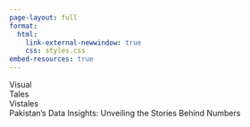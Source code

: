 ```yaml
---
page-layout: full
format: 
  html:
    link-external-newwindow: true
    css: styles.css
embed-resources: true
---
```

<div class="container">
  <div class="text text-left" id="text-left">Visual</div>
  <div class="text text-right" id="text-right">Tales</div>
  <div class="text" id="combined">Vistales</div>
  <div class="mini" id="after">Pakistan’s Data Insights: Unveiling the Stories Behind Numbers</div>
</div>


<script>
  document.addEventListener("DOMContentLoaded", function() {
    const leftText = document.getElementById('text-left');
    const rightText = document.getElementById('text-right');
    const combinedText = document.getElementById('combined');
    const afterText = document.getElementById('after');

    // When the right text animation ends, hide both texts and show the combined text
    rightText.addEventListener('animationend', function() {
      leftText.style.display = 'none';
      rightText.style.display = 'none';
      combinedText.classList.add('show');
      afterText.classList.add('show');
    });
  });
</script>


<div class = "first">

</div>